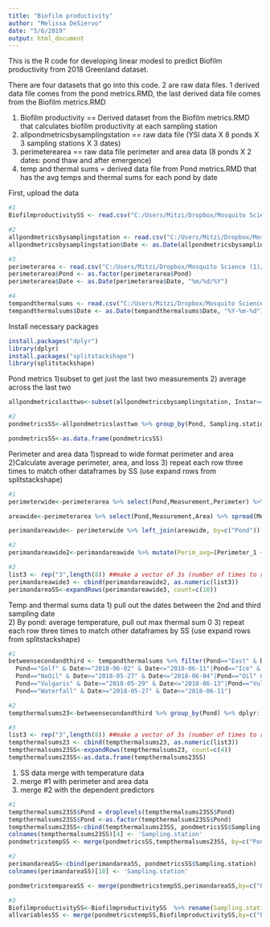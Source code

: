 ```yaml
---
title: "Biofilm productivity"
author: "Melissa DeSiervo"
date: "5/6/2019"
output: html_document
---
```

This is the R code for developing linear modesl to predict Biofilm productivity from 2018 Greenland dataset. 

There are four datasets that go into this code. 2 are raw data files. 1 derived data file comes from the pond metrics.RMD, the last derived data file comes from the Biofilm metrics.RMD

1) Biofilm productivity == Derived dataset from the Biofilm metrics.RMD that calculates biofilm productivity at each sampling station
2) allpondmetricsbysamplingstation == raw data file (YSI data X 8 ponds X 3 sampling stations X 3 dates)
3) perimeterearea == raw data file perimeter and area data (8 ponds X 2 dates: pond thaw and after emergence)
4) temp and thermal sums = derived data file from Pond metrics.RMD that has the avg temps and thermal sums for each pond by date


First, upload the data
```r

#1
BiofilmproductivitySS <- read.csv("C:/Users/Mitzi/Dropbox/Mosquito Science (1)/Data 2011 to 2018/Github repository/Arctic_mosquito/C-R paper/Data and analysis/Outputs/Biofilmmetrics_samplingstation.csv")

#2
allpondmetricsbysamplingstation <- read.csv("C:/Users/Mitzi/Dropbox/Mosquito Science (1)/Data 2011 to 2018/Github repository/Arctic_mosquito/C-R paper/Data and analysis/Inputs/allpondmetricsbysamplingstation.csv")
allpondmetricsbysamplingstation$Date <- as.Date(allpondmetricsbysamplingstation$Date, "%m/%d/%Y")

#3
perimeterarea <- read.csv("C:/Users/Mitzi/Dropbox/Mosquito Science (1)/Data 2011 to 2018/Github repository/Arctic_mosquito/C-R paper/Data and analysis/Inputs/perimeterandareaponds_2018.csv",header = TRUE)
perimeterarea$Pond <- as.factor(perimeterarea$Pond)
perimeterarea$Date <- as.Date(perimeterarea$Date, "%m/%d/%Y")

#4
tempandthermalsums <- read.csv("C:/Users/Mitzi/Dropbox/Mosquito Science (1)/Data 2011 to 2018/Github repository/Arctic_mosquito/C-R paper/Data and analysis/Outputs/watertempthermalsums.csv")
tempandthermalsums$Date <- as.Date(tempandthermalsums$Date, "%Y-%m-%d")


```

Install necessary packages
```r
install.packages("dplyr")
library(dplyr)
install.packages("splitstackshape")
library(splitstackshape)

```


Pond metrics
1)subset to get just the last two measurements
2) average across the last two

```r

allpondmetricslasttwo<-subset(allpondmetricsbysamplingstation, Instar=="2nd3rd"|Instar=="Pupae")

#2
pondmetricsSS<-allpondmetricslasttwo %>% group_by(Pond, Sampling.station) %>% dplyr::summarise(meanDepth=mean(Depth, na.rm=TRUE),meanDOC=mean(DOC, na.rm=TRUE), meanNH4=mean(NH4, na.rm=TRUE), meanN03N02=mean(N03N02, na.rm=TRUE), meanlogTotalP=mean(logTotalP, na.rm=TRUE),meanlogConduc=mean(Conduc, na.rm=TRUE), meanDoPerc=mean(DoPerc, na.rm=TRUE), meanpH=mean(pH, na.rm=TRUE), meanFPOM_liter=mean(FPOM_liter, na.rm=TRUE))

pondmetricsSS<-as.data.frame(pondmetricsSS)

```


Perimeter and area data
1)spread to wide format perimeter and area 
2)Calculate average perimeter, area, and loss
3) repeat each row three times to match other dataframes by SS (use expand rows from splitstackshape)
```r
#1
perimeterwide<-perimeterarea %>% select(Pond,Measurement,Perimeter) %>% spread(Measurement,Perimeter)%>% rename(Perimeter_1=Beginning, Perimeter_2=End)

areawide<-perimeterarea %>% select(Pond,Measurement,Area) %>% spread(Measurement,Area)%>% rename(Area_1=Beginning, Area_2=End)

perimandareawide<- perimeterwide %>% left_join(areawide, by=c("Pond"))

#2
perimandareawide2<-perimandareawide %>% mutate(Perim_avg=(Perimeter_1 + Perimeter_2)/2, Area_avg=(Area_1+Area_2)/2, Perim_loss=abs(Perimeter_2-Perimeter_1), Area_loss=abs(Area_2-Area_1))

#3
list3 <- rep("3",length(8)) ##make a vector of 3s (number of times to repeat##)
perimandareawide3 <- cbind(perimandareawide2, as.numeric(list3))
perimandareaSS<-expandRows(perimandareawide3, count=c(10))

```


Temp and thermal sums data
1) pull out the dates between the 2nd and third sampling date\
2) By pond: average temperature, pull out max thermal sum 0
3) repeat each row three times to match other dataframes by SS (use expand rows from splitstackshape)
```r
#1
betweensecondandthird <- tempandthermalsums %>% filter(Pond=="East" & Date>="2018-06-01" & Date<="2018-06-17"|
  Pond=="Golf" & Date>="2018-06-02" & Date<="2018-06-11"|Pond=="Ice" & Date>="2018-06-04" & Date<="2018-06-12"|
  Pond=="NoOil" & Date>="2018-05-27" & Date<="2018-06-04"|Pond=="Oil" & Date>="2018-05-13" & Date<="2018-06-05"|
  Pond=="Vulgaris" & Date>="2018-05-29" & Date<="2018-06-13"|Pond=="Vulgaris.small" & Date>="2018-06-04" & Date<="2018-06-13"|
  Pond=="Waterfall" & Date>="2018-05-27" & Date<="2018-06-11")

#2
tempthermalsums23<-betweensecondandthird %>% group_by(Pond) %>% dplyr::summarise(temp23=mean(meantemp,na.rm=TRUE), maxTS0=max(TS0, na.rm=TRUE))

#3
list3 <- rep("3",length(8)) ##make a vector of 3s (number of times to repeat##)
tempthermalsums23 <- cbind(tempthermalsums23, as.numeric(list3))
tempthermalsums23SS<-expandRows(tempthermalsums23, count=c(4))
tempthermalsums23SS<-as.data.frame(tempthermalsums23SS)
```

1) SS data merge with temperature data
2) merge #1 with perimeter and area data
3) merge #2 with the dependent predictors
```r
#1
tempthermalsums23SS$Pond = droplevels(tempthermalsums23SS$Pond)
tempthermalsums23SS$Pond <-as.factor(tempthermalsums23SS$Pond)
tempthermalsums23SS<-cbind(tempthermalsums23SS, pondmetricsSS$Sampling.station)
colnames(tempthermalsums23SS)[4] <- 'Sampling.station'
pondmetricstempSS <- merge(pondmetricsSS,tempthermalsums23SS, by=c("Pond","Sampling.station"), sort=FALSE)

#2
perimandareaSS<-cbind(perimandareaSS, pondmetricsSS$Sampling.station)
colnames(perimandareaSS)[10] <- 'Sampling.station'

pondmetricstempareaSS <- merge(pondmetricstempSS,perimandareaSS,by=c("Pond","Sampling.station"), sort=FALSE)

#3
BiofilmproductivitySS<-BiofilmproductivitySS  %>% rename(Sampling.station=Sampling.Station)
allvariablesSS <- merge(pondmetricstempSS,BiofilmproductivitySS,by=c("Pond","Sampling.station"), sort=FALSE)

```

